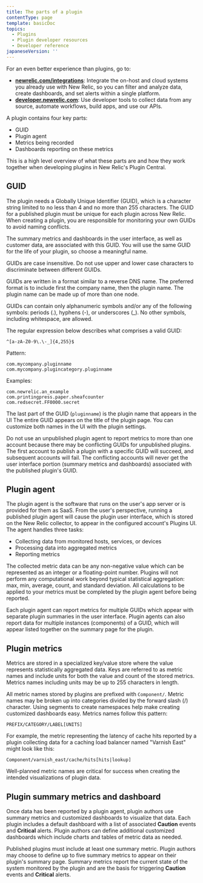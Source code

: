 ```yaml
---
title: The parts of a plugin
contentType: page
template: basicDoc
topics:
  - Plugins
  - Plugin developer resources
  - Developer reference
japaneseVersion: ''
---
```


<Callout variant="important">
  For an even better experience than plugins, go to:

  * **[newrelic.com/integrations](https://newrelic.com/integrations)**: Integrate the on-host and cloud systems you already use with New Relic, so you can filter and analyze data, create dashboards, and set alerts within a single platform.
  * **[developer.newrelic.com](https://developer.newrelic.com)**: Use developer tools to collect data from any source, automate workflows, build apps, and use our APIs.
</Callout>

A plugin contains four key parts:

* GUID
* Plugin agent
* Metrics being recorded
* Dashboards reporting on these metrics

This is a high level overview of what these parts are and how they work together when developing plugins in New Relic's Plugin Central.

## GUID

The plugin needs a Globally Unique Identifier (GUID), which is a character string limited to no less than 4 and no more than 255 characters. The GUID for a published plugin must be unique for each plugin across New Relic. When creating a plugin, you are responsible for monitoring your own GUIDs to avoid naming conflicts.

The summary metrics and dashboards in the user interface, as well as customer data, are associated with this GUID. You will use the same GUID for the life of your plugin, so choose a meaningful name.

GUIDs are case insensitive. Do not use upper and lower case characters to discriminate between different GUIDs.

GUIDs are written in a format similar to a reverse DNS name. The preferred format is to include first the company name, then the plugin name. The plugin name can be made up of more than one node.

GUIDs can contain only alphanumeric symbols and/or any of the following symbols: periods (.), hyphens (-), or underscores (\_). No other symbols, including whitespace, are allowed.

The regular expression below describes what comprises a valid GUID:

```
^[a-zA-Z0-9\.\-_]{4,255}$
```

Pattern:

```
com.mycompany.pluginname
com.mycompany.plugincategory.pluginname
```

Examples:

```
com.newrelic.an_example
com.printingpress.paper.sheafcounter
com.redsecret.FF0000.secret
```

The last part of the GUID (`pluginname`) is the plugin name that appears in the UI The entire GUID appears on the title of the plugin page. You can customize both names in the UI with the plugin settings.

<Callout variant="caution">
  Do not use an unpublished plugin agent to report metrics to more than one account because there may be conflicting GUIDs for unpublished plugins. The first account to publish a plugin with a specific GUID will succeed, and subsequent accounts will fail. The conflicting accounts will never get the user interface portion (summary metrics and dashboards) associated with the published plugin's GUID.
</Callout>

## Plugin agent

The plugin agent is the software that runs on the user's app server or is provided for them as SaaS. From the user's perspective, running a published plugin agent will cause the plugin user interface, which is stored on the New Relic collector, to appear in the configured account's Plugins UI. The agent handles three tasks:

* Collecting data from monitored hosts, services, or devices
* Processing data into aggregated metrics
* Reporting metrics

The collected metric data can be any non-negative value which can be represented as an integer or a floating-point number. Plugins will not perform any computational work beyond typical statistical aggregation: max, min, average, count, and standard deviation. All calculations to be applied to your metrics must be completed by the plugin agent before being reported.

Each plugin agent can report metrics for multiple GUIDs which appear with separate plugin summaries in the user interface. Plugin agents can also report data for multiple instances (components) of a GUID, which will appear listed together on the summary page for the plugin.

## Plugin metrics

Metrics are stored in a specialized key/value store where the value represents statistically aggregated data. Keys are referred to as metric names and include units for both the value and count of the stored metrics. Metrics names including units may be up to 255 characters in length.

All metric names stored by plugins are prefixed with `Component/`. Metric names may be broken up into categories divided by the forward slash (/) character. Using segments to create namespaces help make creating customized dashboards easy. Metrics names follow this pattern:

```
PREFIX/CATEGORY/LABEL[UNITS]
```

For example, the metric representing the latency of cache hits reported by a plugin collecting data for a caching load balancer named "Varnish East" might look like this:

```
Component/varnish_east/cache/hits[hits|lookup]
```

Well-planned metric names are critical for success when creating the intended visualizations of plugin data.

## Plugin summary metrics and dashboard

Once data has been reported by a plugin agent, plugin authors use summary metrics and customized dashboards to visualize that data. Each plugin includes a default dashboard with a list of associated **Caution** events and **Critical** alerts. Plugin authors can define additional customized dashboards which include charts and tables of metric data as needed.

Published plugins must include at least one summary metric. Plugin authors may choose to define up to five summary metrics to appear on their plugin's summary page. Summary metrics report the current state of the system monitored by the plugin and are the basis for triggering **Caution** events and **Critical** alerts.
